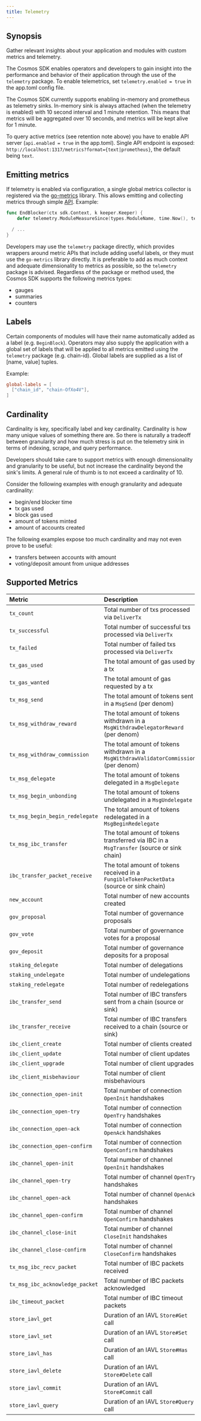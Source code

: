 ```yaml
---
title: Telemetry
---
```


## Synopsis

Gather relevant insights about your application and modules with custom metrics and telemetry.

The Cosmos SDK enables operators and developers to gain insight into the performance and behavior of
their application through the use of the `telemetry` package. To enable telemetrics, set `telemetry.enabled = true` in the app.toml config file.

The Cosmos SDK currently supports enabling in-memory and prometheus as telemetry sinks. In-memory sink is always attached (when the telemetry is enabled) with 10 second interval and 1 minute retention. This means that metrics will be aggregated over 10 seconds, and metrics will be kept alive for 1 minute.

To query active metrics (see retention note above) you have to enable API server (`api.enabled = true` in the app.toml). Single API endpoint is exposed: `http://localhost:1317/metrics?format={text|prometheus}`, the default being `text`.

## Emitting metrics

If telemetry is enabled via configuration, a single global metrics collector is registered via the
[go-metrics](https://github.com/hashicorp/go-metrics) library. This allows emitting and collecting
metrics through simple [API](https://github.com/cosmos/cosmos-sdk/blob/v0.53.0-rc.2/telemetry/wrapper.go). Example:

```go
func EndBlocker(ctx sdk.Context, k keeper.Keeper) {
    defer telemetry.ModuleMeasureSince(types.ModuleName, time.Now(), telemetry.MetricKeyEndBlocker)

  / ...
}
```

Developers may use the `telemetry` package directly, which provides wrappers around metric APIs
that include adding useful labels, or they must use the `go-metrics` library directly. It is preferable
to add as much context and adequate dimensionality to metrics as possible, so the `telemetry` package
is advised. Regardless of the package or method used, the Cosmos SDK supports the following metrics
types:

- gauges
- summaries
- counters

## Labels

Certain components of modules will have their name automatically added as a label (e.g. `BeginBlock`).
Operators may also supply the application with a global set of labels that will be applied to all
metrics emitted using the `telemetry` package (e.g. chain-id). Global labels are supplied as a list
of \[name, value] tuples.

Example:

```toml
global-labels = [
  ["chain_id", "chain-OfXo4V"],
]
```

## Cardinality

Cardinality is key, specifically label and key cardinality. Cardinality is how many unique values of
something there are. So there is naturally a tradeoff between granularity and how much stress is put
on the telemetry sink in terms of indexing, scrape, and query performance.

Developers should take care to support metrics with enough dimensionality and granularity to be
useful, but not increase the cardinality beyond the sink's limits. A general rule of thumb is to not
exceed a cardinality of 10.

Consider the following examples with enough granularity and adequate cardinality:

- begin/end blocker time
- tx gas used
- block gas used
- amount of tokens minted
- amount of accounts created

The following examples expose too much cardinality and may not even prove to be useful:

- transfers between accounts with amount
- voting/deposit amount from unique addresses

## Supported Metrics

| Metric                          | Description                                                                               | Unit            | Type    |
| :------------------------------ | :---------------------------------------------------------------------------------------- | :-------------- | :------ |
| `tx_count`                      | Total number of txs processed via `DeliverTx`                                             | tx              | counter |
| `tx_successful`                 | Total number of successful txs processed via `DeliverTx`                                  | tx              | counter |
| `tx_failed`                     | Total number of failed txs processed via `DeliverTx`                                      | tx              | counter |
| `tx_gas_used`                   | The total amount of gas used by a tx                                                      | gas             | gauge   |
| `tx_gas_wanted`                 | The total amount of gas requested by a tx                                                 | gas             | gauge   |
| `tx_msg_send`                   | The total amount of tokens sent in a `MsgSend` (per denom)                                | token           | gauge   |
| `tx_msg_withdraw_reward`        | The total amount of tokens withdrawn in a `MsgWithdrawDelegatorReward` (per denom)        | token           | gauge   |
| `tx_msg_withdraw_commission`    | The total amount of tokens withdrawn in a `MsgWithdrawValidatorCommission` (per denom)    | token           | gauge   |
| `tx_msg_delegate`               | The total amount of tokens delegated in a `MsgDelegate`                                   | token           | gauge   |
| `tx_msg_begin_unbonding`        | The total amount of tokens undelegated in a `MsgUndelegate`                               | token           | gauge   |
| `tx_msg_begin_begin_redelegate` | The total amount of tokens redelegated in a `MsgBeginRedelegate`                          | token           | gauge   |
| `tx_msg_ibc_transfer`           | The total amount of tokens transferred via IBC in a `MsgTransfer` (source or sink chain)  | token           | gauge   |
| `ibc_transfer_packet_receive`   | The total amount of tokens received in a `FungibleTokenPacketData` (source or sink chain) | token           | gauge   |
| `new_account`                   | Total number of new accounts created                                                      | account         | counter |
| `gov_proposal`                  | Total number of governance proposals                                                      | proposal        | counter |
| `gov_vote`                      | Total number of governance votes for a proposal                                           | vote            | counter |
| `gov_deposit`                   | Total number of governance deposits for a proposal                                        | deposit         | counter |
| `staking_delegate`              | Total number of delegations                                                               | delegation      | counter |
| `staking_undelegate`            | Total number of undelegations                                                             | undelegation    | counter |
| `staking_redelegate`            | Total number of redelegations                                                             | redelegation    | counter |
| `ibc_transfer_send`             | Total number of IBC transfers sent from a chain (source or sink)                          | transfer        | counter |
| `ibc_transfer_receive`          | Total number of IBC transfers received to a chain (source or sink)                        | transfer        | counter |
| `ibc_client_create`             | Total number of clients created                                                           | create          | counter |
| `ibc_client_update`             | Total number of client updates                                                            | update          | counter |
| `ibc_client_upgrade`            | Total number of client upgrades                                                           | upgrade         | counter |
| `ibc_client_misbehaviour`       | Total number of client misbehaviours                                                      | misbehaviour    | counter |
| `ibc_connection_open-init`      | Total number of connection `OpenInit` handshakes                                          | handshake       | counter |
| `ibc_connection_open-try`       | Total number of connection `OpenTry` handshakes                                           | handshake       | counter |
| `ibc_connection_open-ack`       | Total number of connection `OpenAck` handshakes                                           | handshake       | counter |
| `ibc_connection_open-confirm`   | Total number of connection `OpenConfirm` handshakes                                       | handshake       | counter |
| `ibc_channel_open-init`         | Total number of channel `OpenInit` handshakes                                             | handshake       | counter |
| `ibc_channel_open-try`          | Total number of channel `OpenTry` handshakes                                              | handshake       | counter |
| `ibc_channel_open-ack`          | Total number of channel `OpenAck` handshakes                                              | handshake       | counter |
| `ibc_channel_open-confirm`      | Total number of channel `OpenConfirm` handshakes                                          | handshake       | counter |
| `ibc_channel_close-init`        | Total number of channel `CloseInit` handshakes                                            | handshake       | counter |
| `ibc_channel_close-confirm`     | Total number of channel `CloseConfirm` handshakes                                         | handshake       | counter |
| `tx_msg_ibc_recv_packet`        | Total number of IBC packets received                                                      | packet          | counter |
| `tx_msg_ibc_acknowledge_packet` | Total number of IBC packets acknowledged                                                  | acknowledgement | counter |
| `ibc_timeout_packet`            | Total number of IBC timeout packets                                                       | timeout         | counter |
| `store_iavl_get`                | Duration of an IAVL `Store#Get` call                                                      | ms              | summary |
| `store_iavl_set`                | Duration of an IAVL `Store#Set` call                                                      | ms              | summary |
| `store_iavl_has`                | Duration of an IAVL `Store#Has` call                                                      | ms              | summary |
| `store_iavl_delete`             | Duration of an IAVL `Store#Delete` call                                                   | ms              | summary |
| `store_iavl_commit`             | Duration of an IAVL `Store#Commit` call                                                   | ms              | summary |
| `store_iavl_query`              | Duration of an IAVL `Store#Query` call                                                    | ms              | summary |
